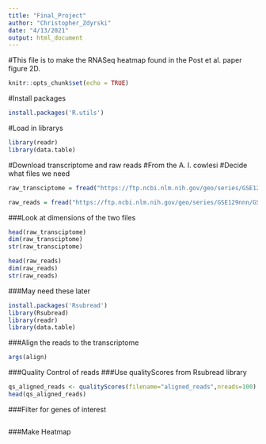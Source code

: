 ```yaml
---
title: "Final_Project"
author: "Christopher_Zdyrski"
date: "4/13/2021"
output: html_document
---
```

#This file is to make the RNASeq heatmap found in the Post et al. paper figure 2D.
```r
knitr::opts_chunk$set(echo = TRUE)
```

#Install packages
```r
install.packages('R.utils')
```

#Load in librarys
```r
library(readr)
library(data.table)
```

#Download transcriptome and raw reads
#From the A. l. cowlesi
#Decide what files we need
```r
raw_transciptome = fread("https://ftp.ncbi.nlm.nih.gov/geo/series/GSE129nnn/GSE129581/suppl/GSE129581_transcriptome-assembly_min500bp.fna.gz")

raw_reads = fread("https://ftp.ncbi.nlm.nih.gov/geo/series/GSE129nnn/GSE129581/suppl/GSE129581_transcriptome-assembly_min500bp.fna.gz")
```


###Look at dimensions of the two files
```r
head(raw_transciptome)
dim(raw_transciptome)
str(raw_transciptome)

head(raw_reads)
dim(raw_reads)
str(raw_reads)
```

###May need these later
```r
install.packages('Rsubread')
library(Rsubread)
library(readr)
library(data.table)
```

###Align the reads to the transcriptome

```r
args(align)
```

###Quality Control of reads
###Use qualityScores from Rsubread library
```r
qs_aligned_reads <- qualityScores(filename="aligned_reads",nreads=100)
head(qs_aligned_reads)
```

###Filter for genes of interest

```r


```

###Make Heatmap

```r


```


